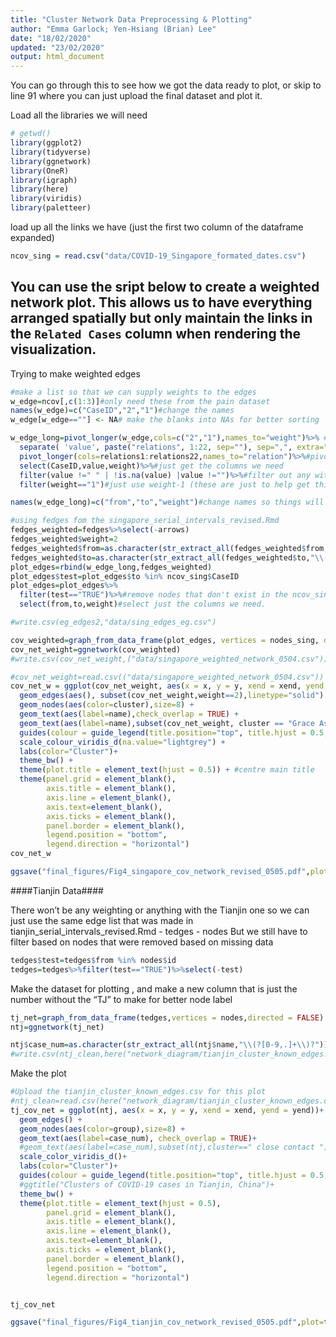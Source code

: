 ```yaml
---
title: "Cluster Network Data Preprocessing & Plotting"
author: "Emma Garlock; Yen-Hsiang (Brian) Lee"
date: "18/02/2020"
updated: "23/02/2020"
output: html_document
---
```



You can go through this to see how we got the data ready to plot, or skip to line 91 where you can just upload the final dataset and plot it. 

Load all the libraries we will need 
```r
# getwd()
library(ggplot2)
library(tidyverse)
library(ggnetwork)
library(OneR)
library(igraph)
library(here)
library(viridis)
library(paletteer)
```

load up all the links we have (just the first two column of the dataframe expanded)
```r
ncov_sing = read.csv("data/COVID-19_Singapore_formated_dates.csv")
```

## You can use the sript below to create a weighted network plot. This allows us to have everything arranged spatially but only maintain the links in the `Related Cases` column when rendering the visualization. 
Trying to make weighted edges 


```r
#make a list so that we can supply weights to the edges 
w_edge=ncov[,c(1:3)]#only need these from the pain dataset 
names(w_edge)=c("CaseID","2","1")#change the names 
w_edge[w_edge==""] <- NA# make the blanks into NAs for better sorting 

w_edge_long=pivot_longer(w_edge,cols=c("2","1"),names_to="weight")%>% #pivot longer 
  separate( 'value', paste("relations", 1:22, sep=""), sep=",", extra="drop")%>%#separate out all the connections 
  pivot_longer(cols=relations1:relations22,names_to="relation")%>%#pivot longer again 
  select(CaseID,value,weight)%>%#just get the columns we need 
  filter(value !=" " | !is.na(value) |value !="")%>%#filter out any with missing values 
  filter(weight=="1")#just use weight-1 (these are just to help get things laid out poroperly during plotting, these won't actually show up in the figure. The ones that show up in the figure come later.)

names(w_edge_long)=c("from","to","weight")#change names so things will merge 

#using fedges fom the singapore_serial_intervals_revised.Rmd 
fedges_weighted=fedges%>%select(-arrows)
fedges_weighted$weight=2
fedges_weighted$from=as.character(str_extract_all(fedges_weighted$from,"\\(?[0-9,.]+\\)?"))
fedges_weighted$to=as.character(str_extract_all(fedges_weighted$to,"\\(?[0-9,.]+\\)?"))
plot_edges=rbind(w_edge_long,fedges_weighted)
plot_edges$test=plot_edges$to %in% ncov_sing$CaseID
plot_edges=plot_edges%>%
  filter(test=="TRUE")%>%#remove nodes that don't exist in the ncov_sing due to missing data (they still exist inthe relationships column which is why they showed up)
  select(from,to,weight)#select just the columns we need. 

#write.csv(eg_edges2,"data/sing_edges_eg.csv")
```


```r
cov_weighted=graph_from_data_frame(plot_edges, vertices = nodes_sing, directed = FALSE)
cov_net_weight=ggnetwork(cov_weighted)
#write.csv(cov_net_weight,("data/singapore_weighted_network_0504.csv"))
```


```r
#cov_net_weight=read.csv(("data/singapore_weighted_network_0504.csv"))
cov_net_w = ggplot(cov_net_weight, aes(x = x, y = y, xend = xend, yend = yend)) +
  geom_edges(aes(), subset(cov_net_weight,weight==2),linetype="solid") +
  geom_nodes(aes(color=cluster),size=8) +
  geom_text(aes(label=name),check_overlap = TRUE) +
  geom_text(aes(label=name),subset(cov_net_weight, cluster == "Grace Assembly of God"),colour="white",check_overlap = TRUE) +
  guides(colour = guide_legend(title.position="top", title.hjust = 0.5, override.aes = list(size=3))) +
  scale_colour_viridis_d(na.value="lightgrey") +
  labs(color="Cluster")+
  theme_bw() +
  theme(plot.title = element_text(hjust = 0.5)) + #centre main title
  theme(panel.grid = element_blank(),
        axis.title = element_blank(),
        axis.line = element_blank(),
        axis.text=element_blank(),
        axis.ticks = element_blank(),
        panel.border = element_blank(),
        legend.position = "bottom",
        legend.direction = "horizontal")
cov_net_w

ggsave("final_figures/Fig4_singapore_cov_network_revised_0505.pdf",plot=cov_net_w,device="pdf",height=8,width=11,units="in")
```


####Tianjin Data####

There won't be any weighting or anything with the Tianjin one so we can just use the same edge list that was made in tianjin_serial_intervals_revised.Rmd 
- tedges 
- nodes 
 But we still have to filter based on nodes that were removed based on missing data 
```r
tedges$test=tedges$from %in% nodes$id
tedges=tedges%>%filter(test=="TRUE")%>%select(-test)
```
 

Make the dataset for plotting , and make a new column that is just the number without the "TJ" to make for better node label 
```r
tj_net=graph_from_data_frame(tedges,vertices = nodes,directed = FALSE)
ntj=ggnetwork(tj_net)

ntj$case_num=as.character(str_extract_all(ntj$name,"\\(?[0-9,.]+\\)?"))
#write.csv(ntj_clean,here("network_diagram/tianjin_cluster_known_edges.csv"))

```
Make the plot 
```r
#Upload the tianjin_cluster_known_edges.csv for this plot 
#ntj_clean=read.csv(here("network_diagram/tianjin_cluster_known_edges.csv"))
tj_cov_net = ggplot(ntj, aes(x = x, y = y, xend = xend, yend = yend))+
  geom_edges() +
  geom_nodes(aes(color=group),size=8) +
  geom_text(aes(label=case_num), check_overlap = TRUE)+
  #geom_text(aes(label=case_num),subset(ntj,cluster==" close contact "),colour="white",check_overlap = TRUE)+
  scale_color_viridis_d()+
  labs(color="Cluster")+
  guides(colour = guide_legend(title.position="top", title.hjust = 0.5, override.aes = list(size=3))) +
  #ggtitle("Clusters of COVID-19 cases in Tianjin, China")+
  theme_bw() +
  theme(plot.title = element_text(hjust = 0.5),
        panel.grid = element_blank(),
        axis.title = element_blank(),
        axis.line = element_blank(),
        axis.text=element_blank(),
        axis.ticks = element_blank(),
        panel.border = element_blank(),
        legend.position = "bottom",
        legend.direction = "horizontal")


tj_cov_net

ggsave("final_figures/Fig4_tianjin_cov_network_revised_0505.pdf",plot=tj_cov_net,device="pdf",height=8,width=11,units="in")
```




